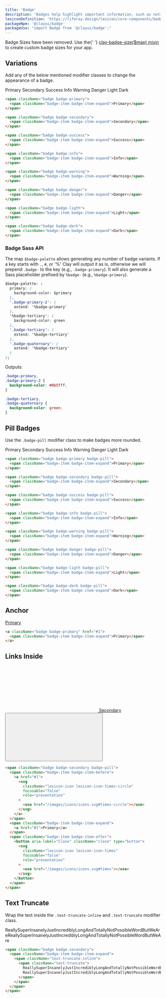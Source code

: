 ```yaml
---
title: 'Badge'
description: 'Badges help highlight important information, such as notifications or new and unread messages.'
lexiconDefinition: 'https://liferay.design/lexicon/core-components/badges/'
packageNpm: '@clayui/badge'
packageUse: "import Badge from '@clayui/badge';"
---
```


<div className="clay-site-alert alert alert-warning">
  Badge Sizes have been removed. Use the{' '}
  <a href="https://github.com/liferay/clay/blob/master/packages/clay-css/src/scss/mixins/_badges.scss#L19">
    clay-badge-size($map) mixin
  </a>
  to create custom badge sizes for your app.
</div>

## Variations

Add any of the below mentioned modifier classes to change the appearance of a badge.

<div className="sheet-example">
  <span className="badge badge-primary">
    <span className="badge-item badge-item-expand">Primary</span>
  </span>
  <span className="badge badge-secondary">
    <span className="badge-item badge-item-expand">Secondary</span>
  </span>
  <span className="badge badge-success">
    <span className="badge-item badge-item-expand">Success</span>
  </span>
  <span className="badge badge-info">
    <span className="badge-item badge-item-expand">Info</span>
  </span>
  <span className="badge badge-warning">
    <span className="badge-item badge-item-expand">Warning</span>
  </span>
  <span className="badge badge-danger">
    <span className="badge-item badge-item-expand">Danger</span>
  </span>
  <span className="badge badge-ligth">
    <span className="badge-item badge-item-expand">Light</span>
  </span>
  <span className="badge badge-dark">
    <span className="badge-item badge-item-expand">Dark</span>
  </span>
</div>

```html
<span className="badge badge-primary">
  <span className="badge-item badge-item-expand">Primary</span>
</span>

<span className="badge badge-secondary">
  <span className="badge-item badge-item-expand">Secondary</span>
</span>

<span className="badge badge-success">
  <span className="badge-item badge-item-expand">Success</span>
</span>

<span className="badge badge-info">
  <span className="badge-item badge-item-expand">Info</span>
</span>

<span className="badge badge-warning">
  <span className="badge-item badge-item-expand">Warning</span>
</span>

<span className="badge badge-danger">
  <span className="badge-item badge-item-expand">Danger</span>
</span>

<span className="badge badge-ligth">
  <span className="badge-item badge-item-expand">Light</span>
</span>

<span className="badge badge-dark">
  <span className="badge-item badge-item-expand">Dark</span>
</span>
```

### Badge Sass API

The map `$badge-palette` allows generating any number of badge variants. If a key starts with `.`, `#`, or '%' Clay will output it as is, otherwise we will prepend `.badge-` to the key (e.g., `.badge-primary`). It will also generate a Sass placeholder prefixed by `%badge-` (e.g., `%badge-primary`).

```css
$badge-palette: (
  primary: (
    background-color: $primary
  ),
  '.badge-primary-2': (
    extend: '%badge-primary'
  ),
  '%badge-tertiary': (
    background-color: green
  ),
  '.badge-tertiary': (
    extend: '%badge-tertiary'
  ),
  '.badge-quaternary': (
    extend: '%badge-tertiary'
  )
);
```

Outputs:

```css
.badge-primary,
.badge-primary-2 {
  background-color: #0b5fff;
}

.badge-tertiary,
.badge-quaternary {
  background-color: green;
}
```

## Pill Badges

Use the `.badge-pill` modifier class to make badges more rounded.

<div className="sheet-example">
  <span className="badge badge-primary badge-pill">
    <span className="badge-item badge-item-expand">Primary</span>
  </span>
  <span className="badge badge-secondary badge-pill">
    <span className="badge-item badge-item-expand">Secondary</span>
  </span>
  <span className="badge badge-success badge-pill">
    <span className="badge-item badge-item-expand">Success</span>
  </span>
  <span className="badge badge-info badge-pill">
    <span className="badge-item badge-item-expand">Info</span>
  </span>
  <span className="badge badge-warning badge-pill">
    <span className="badge-item badge-item-expand">Warning</span>
  </span>
  <span className="badge badge-danger badge-pill">
    <span className="badge-item badge-item-expand">Danger</span>
  </span>
  <span className="badge badge-ligth badge-pill">
    <span className="badge-item badge-item-expand">Light</span>
  </span>
  <span className="badge badge-dark badge-pill">
    <span className="badge-item badge-item-expand">Dark</span>
  </span>
</div>

```html
<span className="badge badge-primary badge-pill">
  <span className="badge-item badge-item-expand">Primary</span>
</span>

<span className="badge badge-secondary badge-pill">
  <span className="badge-item badge-item-expand">Secondary</span>
</span>

<span className="badge badge-success badge-pill">
  <span className="badge-item badge-item-expand">Success</span>
</span>

<span className="badge badge-info badge-pill">
  <span className="badge-item badge-item-expand">Info</span>
</span>

<span className="badge badge-warning badge-pill">
  <span className="badge-item badge-item-expand">Warning</span>
</span>

<span className="badge badge-danger badge-pill">
  <span className="badge-item badge-item-expand">Danger</span>
</span>

<span className="badge badge-ligth badge-pill">
  <span className="badge-item badge-item-expand">Light</span>
</span>

<span className="badge badge-dark badge-pill">
  <span className="badge-item badge-item-expand">Dark</span>
</span>
```

## Anchor

<div className="sheet-example">
  <a className="badge badge-primary" href="#1">
    <span className="badge-item badge-item-expand">Primary</span>
  </a>
</div>

```html
<a className="badge badge-primary" href="#1">
  <span className="badge-item badge-item-expand">Primary</span>
</a>
```

## Links Inside

<div className="sheet-example">
  <span className="badge badge-secondary badge-pill">
    <span className="badge-item badge-item-before">
      <a href="#1">
        <svg
          className="lexicon-icon lexicon-icon-times-circle"
          focusable="false"
          role="presentation"
        >
          <use href="/images/icons/icons.svg#times-circle"></use>
        </svg>
      </a>
    </span>
    <span className="badge-item badge-item-expand">
      <a href="#1">Secondary</a>
    </span>
    <span className="badge-item badge-item-after">
      <button aria-label="Close" className="close" type="button">
        <svg
          className="lexicon-icon lexicon-icon-times"
          focusable="false"
          role="presentation"
        >
          <use href="/images/icons/icons.svg#times"></use>
        </svg>
      </button>
    </span>
  </span>
</div>

```html
<span className="badge badge-secondary badge-pill">
  <span className="badge-item badge-item-before">
    <a href="#1">
      <svg
        className="lexicon-icon lexicon-icon-times-circle"
        focusable="false"
        role="presentation"
      >
        <use href="/images/icons/icons.svg#times-circle"></use>
      </svg>
    </a>
  </span>
  <span className="badge-item badge-item-expand">
    <a href="#1">Primary</a>
  </span>
  <span className="badge-item badge-item-after">
    <button aria-label="Close" className="close" type="button">
      <svg
        className="lexicon-icon lexicon-icon-times"
        focusable="false"
        role="presentation"
      >
        <use href="/images/icons/icons.svg#times"></use>
      </svg>
    </button>
  </span>
</span>
```

## Text Truncate

Wrap the text inside the `.text-truncate-inline` and `.text-truncate` modifier class.

<div className="sheet-example">
  <span className="badge badge-secondary">
    <span className="badge-item badge-item-expand">
      <span className="text-truncate-inline">
        <span className="text-truncate">
          ReallySuperInsanelyJustIncrediblyLongAndTotallyNotPossibleWordButWeAreReallySuperInsanelyJustIncrediblyLongAndTotallyNotPossibleWordButWeAre
        </span>
      </span>
    </span>
  </span>
</div>

```html
<span className="badge badge-secondary">
  <span className="badge-item badge-item-expand">
    <span className="text-truncate-inline">
      <span className="text-truncate">
        ReallySuperInsanelyJustIncrediblyLongAndTotallyNotPossibleWordButWeAre
        ReallySuperInsanelyJustIncrediblyLongAndTotallyNotPossibleWordButWeAre
      </span>
    </span>
  </span>
</span>
```
